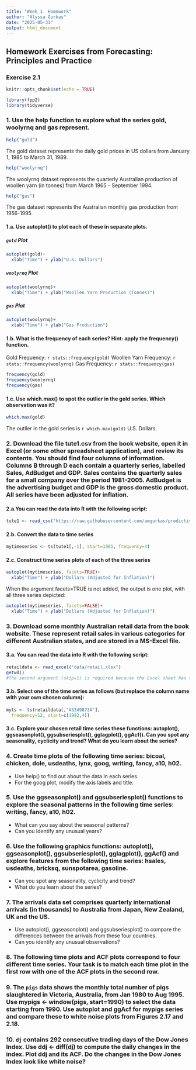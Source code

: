 ```yaml
---
title: "Week 1  Homework"
author: "Alyssa Gurkas"
date: "2025-05-31"
output: html_document
---
```

## Homework Exercises from Forecasting: Principles and Practice
### Exercise 2.1 
```r
knitr::opts_chunk$set(echo = TRUE)
```

```r
library(fpp2)
library(tidyverse)
```

### 1. Use the help function to explore what the series gold, woolyrnq and gas represent.

```r
help("gold")
```

The gold dataset represents the daily gold prices in US dollars from January 1, 1985
to March 31, 1989.

```r
help("woolyrnq")
```

The woolyrnq dataset represents the quarterly Australian production of woollen 
yarn (in tonnes) from March 1965 - September 1994. 

```r
help("gas")
```

The gas dataset represents the Australian monthly gas production from 1956-1995.

#### 1.a. Use autoplot() to plot each of these in separate plots.

##### `gold` Plot

```r
autoplot(gold)+
  xlab("Time") + ylab("U.S. Dollars")
```


##### `woolyrnq` Plot
```r
autoplot(woolyrnq)+
  xlab("Time") + ylab("Woollen Yarn Production (Tonnes)")
```

##### `gas` Plot
```r
autoplot(woolyrnq)+
  xlab("Time") + ylab("Gas Production")
```

#### 1.b. What is the frequency of each series? Hint: apply the frequency() function.
Gold Frequency: `r stats::frequency(gold)`
Woollen Yarn Frequency: `r stats::frequency(woolyrnq)`
Gas Frequency: `r stats::frequency(gas)`

```r
frequency(gold)
frequency(woolyrnq)
frequency(gas)
```


#### 1.c. Use which.max() to spot the outlier in the gold series. Which observation was it?
```r
which.max(gold)
```

The outlier in the gold series is `r which.max(gold)` U.S. Dollars.

### 2. Download the file tute1.csv from the book website, open it in Excel (or some other spreadsheet application), and review its contents. You should find four columns of information. Columns B through D each contain a quarterly series, labelled Sales, AdBudget and GDP. Sales contains the quarterly sales for a small company over the period 1981-2005. AdBudget is the advertising budget and GDP is the gross domestic product. All series have been adjusted for inflation.

#### 2.a.You can read the data into R with the following script:
```r
tute1 <- read_csv("https://raw.githubusercontent.com/amgurkas/predictive-analytics/refs/heads/master/tute1.csv")
```

#### 2.b. Convert the data to time series
```r
mytimeseries <- ts(tute1[,-1], start=1981, frequency=4)
```

#### 2.c. Construct time series plots of each of the three series
```r
autoplot(mytimeseries, facets=TRUE)+ 
  xlab("Time") + ylab("Dollars (Adjusted for Inflation)")
```
When the argument facets=TRUE is not added, the output is one plot, with all three
series depicted:
```r
autoplot(mytimeseries, facets=FALSE)+ 
  xlab("Time") + ylab("Dollars (Adjusted for Inflation)")
```

### 3. Download some monthly Australian retail data from the book website. These represent retail sales in various categories for different Australian states, and are stored in a MS-Excel file.

#### 3.a. You can read the data into R with the following script:

```r
retaildata <- read_excel("data/retail.xlsx")
getwd()
#The second argument (skip=1) is required because the Excel sheet has two header rows.
```

#### 3.b. Select one of the time series as follows (but replace the column name with your own chosen column):
```r
myts <- ts(retaildata[,"A3349873A"],
  frequency=12, start=c(1982,4))
```

#### 3.c. Explore your chosen retail time series these functions: autoplot(), ggseasonplot(), ggsubseriesplot(), gglagplot(), ggAcf(). Can you spot any seasonality, cyclicity and trend? What do you learn about the series?

### 4. Create time plots of the following time series: bicoal, chicken, dole, usdeaths, lynx, goog, writing, fancy, a10, h02.
* Use help() to find out about the data in each series.
* For the goog plot, modify the axis labels and title.

### 5. Use the ggseasonplot() and ggsubseriesplot() functions to explore the seasonal patterns in the following time series: writing, fancy, a10, h02.
* What can you say about the seasonal patterns?
* Can you identify any unusual years?

### 6. Use the following graphics functions: autoplot(), ggseasonplot(), ggsubseriesplot(), gglagplot(), ggAcf() and explore features from the following time series: hsales, usdeaths, bricksq, sunspotarea, gasoline.
* Can you spot any seasonality, cyclicity and trend?
* What do you learn about the series?


### 7. The arrivals data set comprises quarterly international arrivals (in thousands) to Australia from Japan, New Zealand, UK and the US.
* Use autoplot(), ggseasonplot() and ggsubseriesplot() to compare the differences between the arrivals from these four countries.
* Can you identify any unusual observations?

### 8. The following time plots and ACF plots correspond to four different time series. Your task is to match each time plot in the first row with one of the ACF plots in the second row.

### 9. The `pigs` data shows the monthly total number of pigs slaughtered in Victoria, Australia, from Jan 1980 to Aug 1995. Use mypigs <- window(pigs, start=1990) to select the data starting from 1990. Use autoplot and ggAcf for mypigs series and compare these to white noise plots from Figures 2.17 and 2.18.

### 10. `dj` contains 292 consecutive trading days of the Dow Jones Index. Use ddj <- diff(dj) to compute the daily changes in the index. Plot ddj and its ACF. Do the changes in the Dow Jones Index look like white noise?
